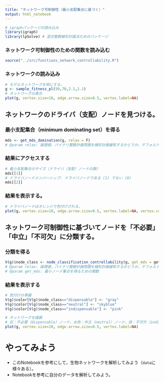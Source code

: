 ---
title: "ネットワーク可制御性（最小支配集合に基づく）"
output: html_notebook
---


```{r}
# igraphパッケージの読み込み
library(igraph)
library(lpSolve) # 混合整数線形計画法ためのパッケージ
```

### ネットワーク可制御性のための関数を読み込む
```{r}
source("../src/functions_network_controllability.R")
```

### ネットワークの読み込み
```{r}
# モデルネットワークを例にする。
g <- sample_fitness_pl(50,70,2.1,2.1)
# ネットワークの表示
plot(g, vertex.size=10, edge.arrow.size=0.5, vertex.label=NA)
```
## ネットワークのドライバ（支配）ノードを見つける。

### 最小支配集合（minimum dominating set）を得る
```{r}
mds <- get_mds_domination(g, relax = F)
# @param relax: 論理値，バイナリ整数計画問題を線形計画緩和するかどうか。デフォルトはF（しない）。
```

### 結果にアクセスする
```{r}
# 最小支配集合のサイズ（ドライバ（支配）ノードの数）
mds[[1]]
# ドライバノードメンバーシップ: ドライバノードである (1) でない (0)
mds[[2]]
```

### 結果を表示する。
```{r}
# ドライバノードはオレンジで色付けされる。
plot(g, vertex.size=10, edge.arrow.size=0.5, vertex.label=NA, vertex.color=c("white","orange")[mds[[2]]+1])
```

## ネットワーク可制御性に基づいてノードを「不必要」「中立」「不可欠」に分類する。
### 分類を得る
```{r}
V(g)$node_class <- node_classification_controllability(g, get_mds = get_mds_domination, relax = F)
# @param relax: 論理値，バイナリ整数計画問題を線形計画緩和するかどうか。デフォルトはF（しない）。
# @param get_mds: 最小ノード集合を得るための関数
```

### 結果を表示する

```{r}
# 色付けの準備
V(g)$color[V(g)$node_class=="dispensable"] <- "gray"
V(g)$color[V(g)$node_class=="neutral"] <- "skyblue"
V(g)$color[V(g)$node_class=="indispensable"] <- "pink"
```

```{r}
# ネットワークを描画
# 灰：不必要（dispensable）ノード，水色：中立（neutral）ノード，桃：不可欠（indispensable）ノード
plot(g, vertex.size=10, edge.arrow.size=0.5, vertex.label=NA)
```

# やってみよう
  + このNotebookを参考にして，生物ネットワークを解析してみよう（``data``に様々ある）。
  + Notebookを参考に自分のデータを解析してみよう。